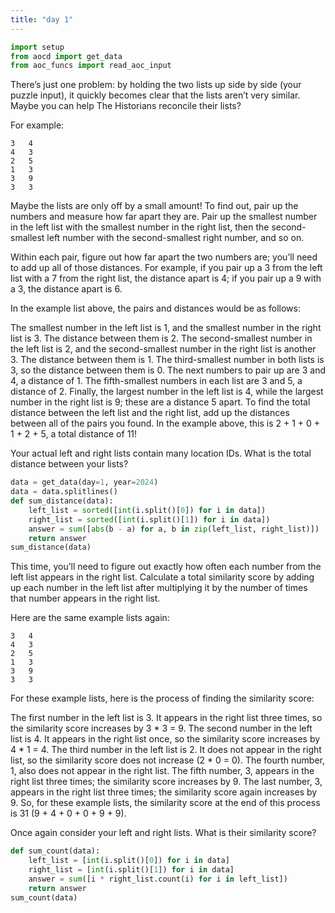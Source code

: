 ```yaml
---
title: "day 1"
---
```

```python
import setup
from aocd import get_data
from aoc_funcs import read_aoc_input
```

There's just one problem: by holding the two lists up side by side (your puzzle input), it quickly becomes clear that the lists aren't very similar. Maybe you can help The Historians reconcile their lists?

For example:
```
3   4
4   3
2   5
1   3
3   9
3   3
```
Maybe the lists are only off by a small amount! To find out, pair up the numbers and measure how far apart they are. Pair up the smallest number in the left list with the smallest number in the right list, then the second-smallest left number with the second-smallest right number, and so on.

Within each pair, figure out how far apart the two numbers are; you'll need to add up all of those distances. For example, if you pair up a 3 from the left list with a 7 from the right list, the distance apart is 4; if you pair up a 9 with a 3, the distance apart is 6.

In the example list above, the pairs and distances would be as follows:

The smallest number in the left list is 1, and the smallest number in the right list is 3. The distance between them is 2.
The second-smallest number in the left list is 2, and the second-smallest number in the right list is another 3. The distance between them is 1.
The third-smallest number in both lists is 3, so the distance between them is 0.
The next numbers to pair up are 3 and 4, a distance of 1.
The fifth-smallest numbers in each list are 3 and 5, a distance of 2.
Finally, the largest number in the left list is 4, while the largest number in the right list is 9; these are a distance 5 apart.
To find the total distance between the left list and the right list, add up the distances between all of the pairs you found. In the example above, this is 2 + 1 + 0 + 1 + 2 + 5, a total distance of 11!

Your actual left and right lists contain many location IDs. What is the total distance between your lists?

```python
data = get_data(day=1, year=2024)
data = data.splitlines()
def sum_distance(data):
    left_list = sorted([int(i.split()[0]) for i in data])
    right_list = sorted([int(i.split()[1]) for i in data])
    answer = sum([abs(b - a) for a, b in zip(left_list, right_list)])
    return answer
sum_distance(data)
```

This time, you'll need to figure out exactly how often each number from the left list appears in the right list. Calculate a total similarity score by adding up each number in the left list after multiplying it by the number of times that number appears in the right list.

Here are the same example lists again:

```
3   4
4   3
2   5
1   3
3   9
3   3
```
For these example lists, here is the process of finding the similarity score:

The first number in the left list is 3. It appears in the right list three times, so the similarity score increases by 3 * 3 = 9.
The second number in the left list is 4. It appears in the right list once, so the similarity score increases by 4 * 1 = 4.
The third number in the left list is 2. It does not appear in the right list, so the similarity score does not increase (2 * 0 = 0).
The fourth number, 1, also does not appear in the right list.
The fifth number, 3, appears in the right list three times; the similarity score increases by 9.
The last number, 3, appears in the right list three times; the similarity score again increases by 9.
So, for these example lists, the similarity score at the end of this process is 31 (9 + 4 + 0 + 0 + 9 + 9).

Once again consider your left and right lists. What is their similarity score?

```python
def sum_count(data):
    left_list = [int(i.split()[0]) for i in data]
    right_list = [int(i.split()[1]) for i in data]
    answer = sum([i * right_list.count(i) for i in left_list])
    return answer
sum_count(data)
```
